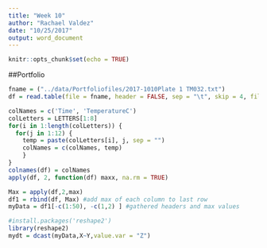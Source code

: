 ```yaml
---
title: "Week 10"
author: "Rachael Valdez"
date: "10/25/2017"
output: word_document
---
```


```r
knitr::opts_chunk$set(echo = TRUE)
```
##Portfolio
```r
fname = ("../data/Portfoliofiles/2017-1010Plate 1 TM032.txt")
df = read.table(file = fname, header = FALSE, sep = "\t", skip = 4, fileEncoding = "", check.names = FALSE, nrows = 50)

colNames = c('Time', 'TemperatureC')
colLetters = LETTERS[1:8]
for(i in 1:length(colLetters)) {
  for(j in 1:12) {
    temp = paste(colLetters[i], j, sep = "")
    colNames = c(colNames, temp)
    }
}
colnames(df) = colNames
apply(df, 2, function(df) maxx, na.rm = TRUE)

Max = apply(df,2,max)
df1 = rbind(df, Max) #add max of each column to last row
myData = df1[-c(1:50), -c(1,2) ] #gathered headers and max values

#install.packages('reshape2')
library(reshape2)
mydt = dcast(myData,X~Y,value.var = "Z")
```


